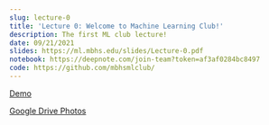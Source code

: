 ```yaml
---
slug: lecture-0
title: 'Lecture 0: Welcome to Machine Learning Club!'
description: The first ML club lecture!
date: 09/21/2021
slides: https://ml.mbhs.edu/slides/Lecture-0.pdf
notebook: https://deepnote.com/join-team?token=af3af0284bc8497
code: https://github.com/mbhsmlclub/
---
```


[Demo](https://teachablemachine.withgoogle.com/train/image)

[Google Drive Photos](https://drive.google.com/drive/folders/1_G6E50hiRSdn1YsTEhyNnuG9hLXc6bIV?usp=sharing)

